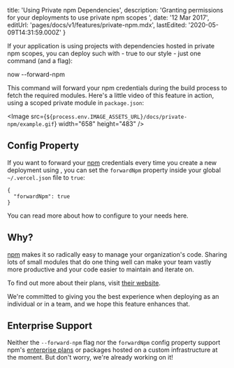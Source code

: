 
  title: 'Using Private npm Dependencies',
  description:
    'Granting permissions for your deployments to use private npm scopes ',
  date: '12 Mar 2017',
  editUrl: 'pages/docs/v1/features/private-npm.mdx',
  lastEdited: '2020-05-09T14:31:59.000Z'
}

If your application is using projects with dependencies hosted in private npm scopes, you can deploy such with - true to our style - just one command (and a flag):

<TerminalInput>now --forward-npm</TerminalInput>

This command will forward your npm credentials during the build process to fetch the required modules. Here's a little video of this feature in action, using a scoped private module in `package.json`:

<Image
  src={`${process.env.IMAGE_ASSETS_URL}/docs/private-npm/example.gif`}
  width="658"
  height="483"
/>

## Config Property

If you want to forward your [npm](https://npmjs.com/) credentials every time you create a new deployment using <ProductShortV1Name />, you can set the `forwardNpm` property inside your global `~/.vercel.json` file to `true`:

```
{
  "forwardNpm": true
}
```

You can read more about how to configure <ProductShortV1Name /> to your needs <Link href="/docs/features/configuration">here</Link>.

## Why?

[npm](https://npmjs.com/) makes it so radically easy to manage your organization's code. Sharing lots of small modules that do one thing well can make your team vastly more productive and your code easier to maintain and iterate on.

To find out more about their plans, visit [their website](https://npmjs.com/features).

We're committed to giving you the best experience when deploying as an individual or in a team, and we hope this feature enhances that.

## Enterprise Support

Neither the `--forward-npm` flag nor the `forwardNpm` config property support npm's [enterprise plans](https://www.npmjs.com/enterprise) or packages hosted on a custom infrastructure at the moment. But don't worry, we're already working on it!

